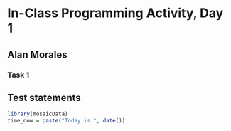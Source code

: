 # In-Class Programming Activity, Day 1

## Alan Morales

### Task 1


## Test statements

```r
library(mosaicData)
time_now = paste("Today is ", date())
```